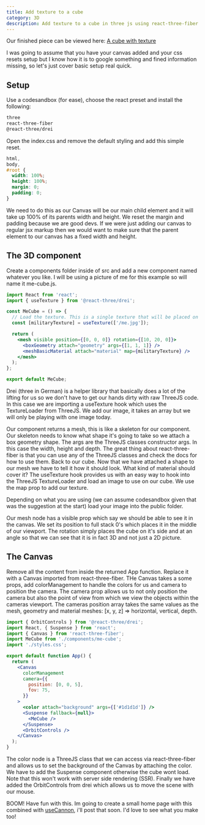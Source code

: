 ```yaml
---
title: Add texture to a cube
category: 3D
description: Add texture to a cube in three js using react-three-fiber
---
```


Our finished piece can be viewed here: [A cube with texture](https://codesandbox.io/s/a-cube-with-texture-fzsj5)

I was going to assume that you have your canvas added and your css resets setup but I know how it is to google something and fined information missing, so let's just cover basic setup real quick.

## Setup

Use a codesandbox (for ease), choose the react preset and install the following:

```bash
three
react-three-fiber
@react-three/drei
```

Open the index.css and remove the default styling and add this simple reset.

```css
html,
body,
#root {
  width: 100%;
  height: 100%;
  margin: 0;
  padding: 0;
}
```

We need to do this as our Canvas will be our main child element and it will take up 100% of its parents width and height. We reset the margin and padding because we are good devs. If we were just adding our canvas to regular jsx markup then we would want to make sure that the parent element to our canvas has a fixed width and height.

## The 3D component

Create a components folder inside of src and add a new component named whatever you like. I will be using a picture of me for this example so will name it me-cube.js.

```jsx
import React from 'react';
import { useTexture } from '@react-three/drei';

const MeCube = () => {
  // Load the texture. This is a single texture that will be placed on all 6 sides of the cube
  const [militaryTexture] = useTexture(['/me.jpg']);

  return (
    <mesh visible position={[0, 0, 0]} rotation={[10, 20, 0]}>
      <boxGeometry attach="geometry" args={[1, 1, 1]} />
      <meshBasicMaterial attach="material" map={militaryTexture} />
    </mesh>
  );
};

export default MeCube;
```

Drei (three in German) is a helper library that basically does a lot of the lifting for us so we don't have to get our hands dirty with raw ThreeJS code. In this case we are importing a useTexture hook which uses the TextureLoader from ThreeJS. We add our image, it takes an array but we will only be playing with one image today.

Our component returns a mesh, this is like a skeleton for our component. Our skeleton needs to know what shape it's going to take so we attach a box geometry shape. The args are the ThreeJS classes constructor args. In this case the width, height and depth. The great thing about react-three-fiber is that you can use any of the ThreeJS classes and check the docs for how to use them. Back to our cube. Now that we have attached a shape to our mesh we have to tell it how it should look. What kind of material should cover it? The useTexture hook provides us with an easy way to hook into the ThreeJS TextureLoader and load an image to use on our cube. We use the map prop to add our texture.

Depending on what you are using (we can assume codesandbox given that was the suggestion at the start) load your image into the public folder.

Our mesh node has a visible prop which say we should be able to see it in the canvas. We set its position to full stack 0's which places it in the middle of our viewport. The rotation simply places the cube on it's side and at an angle so that we can see that it is in fact 3D and not just a 2D picture.

## The Canvas

Remove all the content from inside the returned App function. Replace it with a Canvas imported from react-three-fiber. THe Canvas takes a some props, add colorManagement to handle the colors for us and camera to position the camera. The camera prop allows us to not only position the camera but also the point of view from which we view the objects within the cameras viewport. The cameras position array takes the same values as the mesh, geometry and material meshes: [x, y, z] => horizontal, vertical, depth.

```jsx
import { OrbitControls } from '@react-three/drei';
import React, { Suspense } from 'react';
import { Canvas } from 'react-three-fiber';
import MeCube from './components/me-cube';
import './styles.css';

export default function App() {
  return (
    <Canvas
      colorManagement
      camera={{
        position: [0, 0, 5],
        fov: 75,
      }}
    >
      <color attach="background" args={['#1d1d1d']} />
      <Suspense fallback={null}>
        <MeCube />
      </Suspense>
      <OrbitControls />
    </Canvas>
  );
}
```

The color node is a ThreeJS class that we can access via react-three-fiber and allows us to set the background of the Canvas by attaching the color. We have to add the Suspense component otherwise the cube wont load. Note that this won't work with server side rendering (SSR). Finally we have added the OrbitControls from drei which allows us to move the scene with our mouse.

BOOM! Have fun with this. Im going to create a small home page with this combined with [useCannon](https://github.com/pmndrs/use-cannon), i'll post that soon. I'd love to see what you make too!
